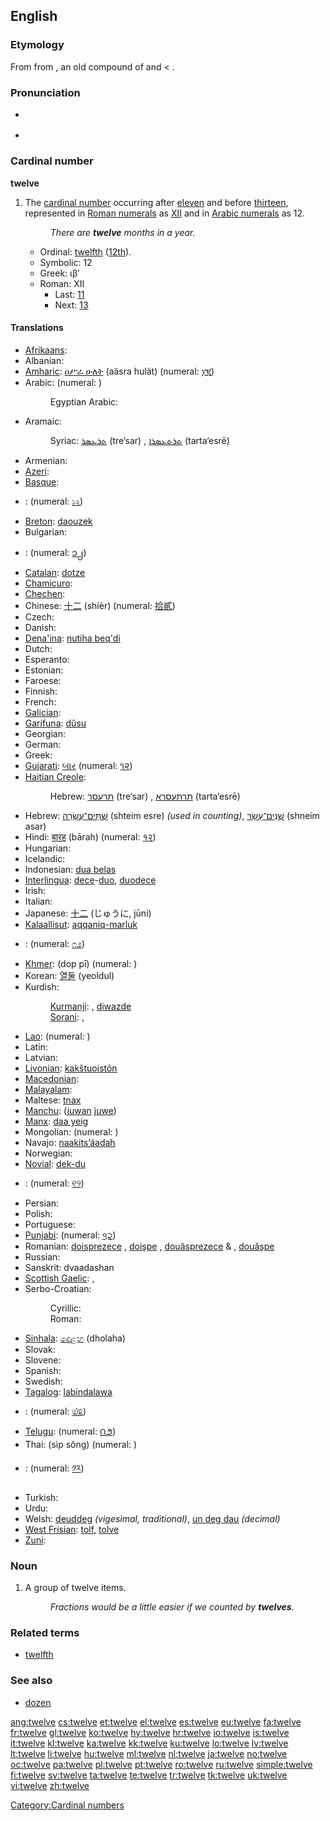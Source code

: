 {{wikipedia}}
==English==

{{rank|consider|provided|Rome|970|twelve|opposite|vast|isn't}}

===Etymology===
From {{etyl|ang|en}} {{term|twelf|lang=ang}} from {{proto|Germanic|twalif-|lang=en}}, an old compound of {{proto|Germanic|twa-|two|lang=en|title=}} and {{proto|Germanic|-lif|left over|lang=en|title=}} < {{proto|Indo-European|leikw-|leave, remain|lang=en}}.

===Pronunciation===
* {{a|UK|US}} {{IPA|/twɛlv/}}
* {{audio|en-us-twelve.ogg|Audio (US)}}

===Cardinal number===
'''twelve'''

# The [[cardinal number]] occurring after [[eleven]] and before [[thirteen]], represented in [[Roman numerals]] as [[XII]] and in [[Arabic numeral]]s as 12.
#: ''There are '''twelve''' months in a year.''
#* Ordinal: [[twelfth]] ([[12th]]).
#* Symbolic: 12
#* Greek: ιβʹ
#* Roman: XII
#** Last: [[eleven|11]]
#** Next: [[thirteen|13]]

====Translations====
{{trans-top|cardinal number 12}}
* [[Afrikaans]]: {{t-|af|twaalf|xs=Afrikaans}}
* Albanian: {{t-|sq|dymbëdhjetë|xs=Albanian}}
* [[Amharic]]: [[ዐሥራ ሁለት]] (aäsra hulät) (numeral: [[፲፪]])
* Arabic: {{t-|ar|اثنا عشر|alt=إثْنا عَشَرَ|tr='ithnaa 3ashara}} (numeral: {{Arab|[[١٢]]}})
*: Egyptian Arabic: {{tø|arz|اتناشر|tr=itnaashar|sc=Arab|xs=Egyptian Arabic}}
* Aramaic:
*: Syriac: [[ܬܪܥܣܪ]] (tre‘sar) {{m}}, [[ܬܪܬܥܣܪܐ]] (tarta‘esrē) {{f}}
* Armenian: {{t+|hy|տասներկու|tr=tasnerku}}
* [[Azeri]]: {{t-|az|on iki|xs=Azeri}}
* [[Basque]]: {{t+|eu|hamabi|xs=Basque}}
* {{trreq|Bengali}}: (numeral: [[১২]])
* [[Breton]]: [[daouzek]]
* Bulgarian: {{t|bg|дванадесет|tr=dvanádeset}}
* {{trreq|Burmese}}: (numeral: [[၁၂]])
* [[Catalan]]: [[dotze]]
* [[Chamicuro]]: {{tø|ccc|chunka ma'pojta}}
* [[Chechen]]: {{tø|ce|шийтта|tr=šiytta}}
* Chinese: [[十二]] (shíèr) (numeral: [[拾貳]])
* Czech: {{t-|cs|dvanáct}}
* Danish: {{t+|da|tolv}}
* [[Dena'ina]]: [[nutiha beq'di]]
* Dutch: {{t+|nl|twaalf}}
* Esperanto: {{t-|eo|dek du|xs=Esperanto}}
* Estonian: {{t-|et|kaksteist}}
* Faroese: {{t-|fo|tólv|xs=Faroese}}
* Finnish: {{t+|fi|kaksitoista}}
* French: {{t+|fr|douze}}
* [[Galician]]: {{t|gl|doce}}
* [[Garífuna]]: [[dûsu]]
* Georgian: {{t-|ka|თორმეტი|tr=t’ermeti|sc=Geor|xs=Georgian}}
* German: {{t+|de|zwölf}}
* Greek: {{t+|el|δώδεκα|tr=dódeka}}
* [[Gujarati]]: [[બાર]] (numeral: [[૧૨]])
* [[Haitian Creole]]: {{tø|ht|douz}}
*: Hebrew: [[תרעסר]] (tre‘sar) {{m}}, [[תרתעסרא]] (tarta‘esrē) {{f}}
* Hebrew: [[שתים עשרה|שְׁתֵּים־עֶשְׂרֵה]] (shteim esre) {{f}} ''(used in counting)'', [[שנים עשר|שְׁנֵים־עָשָׂר]] (shneim asar) {{m}}
* Hindi: [[बारह]] (bārah) (numeral: [[१२]])
* Hungarian: {{t+|hu|tizenkettő}}
* Icelandic: {{t+|is|tólf}}
* Indonesian: [[dua belas]]
* [[Interlingua]]: [[dece]]-[[duo]], [[duodece]]
* Irish: {{t+|ga|dó dhéag|xs=Irish}}
* Italian: {{t+|it|dodici}}
* Japanese: [[十二]] (じゅうに, jūni)
* [[Kalaallisut]]: [[aqqaniq-marluk]]
* {{trreq|Kannada}}: (numeral: [[೧೨]])
{{trans-mid}}
* [[Khmer]]: {{Khmr|[[ដប់ពីរ]]}} (dop pī) (numeral: {{Khmr|[[១២]]}})
* Korean: [[열둘]] (yeoldul)
* Kurdish:
*: [[Kurmanji]]: {{t|ku|dazde}}, [[diwazde]]
*: [[Sorani]]: {{ku-Arab|[[دوانزه‌]]}}, {{ku-Arab|[[دوازده‌]]}}
* [[Lao]]: {{t-|lo|ສິບສອງ|tr=sip-sööng|sc=Laoo|xs=Lao}} (numeral: {{Laoo|[[໑໒]]}})
* Latin: {{t+|la|duodecim}}
* Latvian: {{t|lv|divpadsmit|xs=Latvian}}
* [[Livonian]]: [[kakštuoistõn]]
* [[Macedonian]]: {{t|mk|дванаесет|tr=dvanáeset}}
* [[Malayalam]]: {{t|ml|പന്ത്രണ്ട്|sc=Mlym|xs=Malayalam}}
* Maltese: [[tnax]]
* [[Manchu]]: ([[juwan]] [[juwe]])
* [[Manx]]: [[daa yeig]]
* Mongolian: {{t|mn|арван хоёр|tr=arvan hoyor|sc=Cyrl|xs=Mongolian}} (numeral: {{Mong|[[᠑᠒]]}})
* Navajo: [[naakitsʼáadah]]
* Norwegian: {{t+|no|tolv}}
* [[Novial]]: [[dek-du]]
* {{trreq|Oriya}}: (numeral: [[୧୨]])
* Persian: {{t+|fa|دوازده|xs=Persian}}
* Polish: {{t+|pl|dwanaście}}
* Portuguese: {{t+|pt|doze}}
* [[Punjabi]]: {{t-|pa|ਬਾਰਾਂ|sc=Guru|xs=Punjabi}} (numeral: [[੧੨]])
* Romanian: [[doisprezece]] {{m}}, [[doişpe]] {{italbrac|m, informal}}, [[douăsprezece]] {{f}} & {{n}}, [[douăşpe]] {{italbrac|f & n, informal}}
* Russian: {{t+|ru|двенадцать|tr=dvenádtsat’}}
* Sanskrit: dvaadashan {{rfscript|Deva}}
* [[Scottish Gaelic]]: {{t-|gd|dà dheug|xs=Scottish Gaelic}},  {{t-|gd|dhà dheug|alt=a dhà dheug|xs=Scottish Gaelic}}
* Serbo-Croatian:
*: Cyrillic: {{tø|sh|дванаест|alt=два́нае̄ст|sc=Cyrl|xs=Serbo-Croatian}}
*: Roman: {{tø|sh|dvanaest|alt=dvánaēst|xs=Serbo-Croatian}}
* [[Sinhala]]: [[දොළහ]] (dholaha)
* Slovak: {{t|sk|dvanásť}}
* Slovene: {{t+|sl|dvanajst}}
* Spanish: {{t+|es|doce}}
* Swedish: {{t+|sv|tolv}}
* [[Tagalog]]: [[labindalawa]]
* {{trreq|Tamil}}: (numeral: [[௰௨]])
* [[Telugu]]: {{t-|te|పండ్రెండు|tr=pamḍremḍu}} (numeral: [[౧౨]])
* Thai: {{Thai|[[สิบสอง]]}} (sìp sŏng) (numeral: {{Thai|[[๑๒]]}})
* {{trreq|Tibetan}}: (numeral: [[༡༢]])
* Turkish: {{t|tr|on iki}}
* Urdu: {{t-|ur|بارہ|tr=baarah|xs=Urdu}}
* Welsh: [[deuddeg]] ''(vigesimal, traditional)'', [[un deg dau]] ''(decimal)''
* [[West Frisian]]: [[tolf]], [[tolve]]
* [[Zuni]]: {{tø|zun|asdemłan kwili yałdo'}}
{{trans-bottom}}

===Noun===
{{en-noun}}

# A group of twelve items.
#: ''Fractions would be a little easier if we counted by '''twelves'''.''

===Related terms===
* [[twelfth]]

===See also===
* [[dozen]]

[[Category:Cardinal numbers]]

[[ang:twelve]]
[[cs:twelve]]
[[et:twelve]]
[[el:twelve]]
[[es:twelve]]
[[eu:twelve]]
[[fa:twelve]]
[[fr:twelve]]
[[gl:twelve]]
[[ko:twelve]]
[[hy:twelve]]
[[hr:twelve]]
[[io:twelve]]
[[is:twelve]]
[[it:twelve]]
[[kl:twelve]]
[[ka:twelve]]
[[kk:twelve]]
[[ku:twelve]]
[[lo:twelve]]
[[lv:twelve]]
[[lt:twelve]]
[[li:twelve]]
[[hu:twelve]]
[[ml:twelve]]
[[nl:twelve]]
[[ja:twelve]]
[[no:twelve]]
[[oc:twelve]]
[[pa:twelve]]
[[pl:twelve]]
[[pt:twelve]]
[[ro:twelve]]
[[ru:twelve]]
[[simple:twelve]]
[[fi:twelve]]
[[sv:twelve]]
[[ta:twelve]]
[[te:twelve]]
[[tr:twelve]]
[[tk:twelve]]
[[uk:twelve]]
[[vi:twelve]]
[[zh:twelve]]